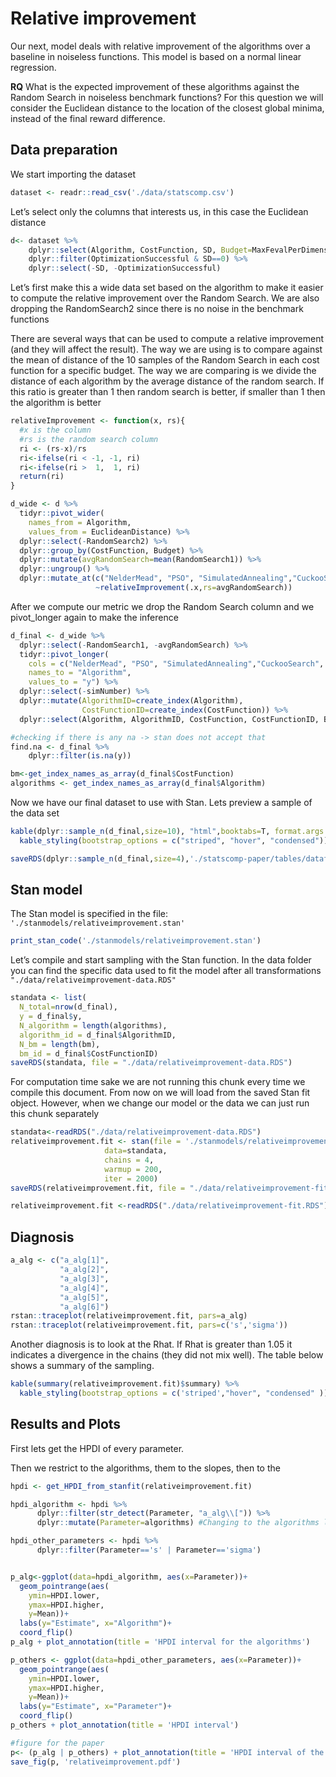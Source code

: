 # Relative improvement

Our next, model deals with relative improvement of the algorithms over a baseline in noiseless functions. This model is based on a normal linear regression.

**RQ**  What is the expected improvement of these algorithms against the Random Search in noiseless benchmark functions?  For this question we will consider the Euclidean distance to the location of the closest global minima, instead of the final reward difference.

## Data preparation

We start importing the dataset

```r
dataset <- readr::read_csv('./data/statscomp.csv')
```

Let's select only the columns that interests us, in this case the Euclidean distance
```r
d<- dataset %>% 
    dplyr::select(Algorithm, CostFunction, SD, Budget=MaxFevalPerDimensions, simNumber, EuclideanDistance, OptimizationSuccessful) %>% 
    dplyr::filter(OptimizationSuccessful & SD==0) %>% 
    dplyr::select(-SD, -OptimizationSuccessful) 
```

Let's first make this a wide data set based on the algorithm to make it easier to compute the relative improvement over the Random Search. We are also dropping the RandomSearch2 since there is no noise in the benchmark functions

There are several ways that can be used to compute a relative improvement (and they will affect the result). The way we are using is to compare against the mean of distance of the 10 samples of the Random Search in each cost function for a specific budget. The way we are comparing is we divide the distance of each algorithm by the average distance of the random search. If this ratio is greater than 1 then random search is better, if smaller than 1 then the algorithm is better

```r
relativeImprovement <- function(x, rs){
  #x is the column
  #rs is the random search column
  ri <- (rs-x)/rs
  ri<-ifelse(ri < -1, -1, ri)
  ri<-ifelse(ri >  1,  1, ri)
  return(ri)
}

d_wide <- d %>% 
  tidyr::pivot_wider(
    names_from = Algorithm,
    values_from = EuclideanDistance) %>% 
  dplyr::select(-RandomSearch2) %>%
  dplyr::group_by(CostFunction, Budget) %>% 
  dplyr::mutate(avgRandomSearch=mean(RandomSearch1)) %>% 
  dplyr::ungroup() %>% 
  dplyr::mutate_at(c("NelderMead", "PSO", "SimulatedAnnealing","CuckooSearch", "DifferentialEvolution", "CMAES"),
                   ~relativeImprovement(.x,rs=avgRandomSearch))
```

After we compute our metric we drop the Random Search column and we pivot_longer again to make the inference

```r
d_final <- d_wide %>% 
  dplyr::select(-RandomSearch1, -avgRandomSearch) %>% 
  tidyr::pivot_longer( 
    cols = c("NelderMead", "PSO", "SimulatedAnnealing","CuckooSearch", "DifferentialEvolution", "CMAES"),
    names_to = "Algorithm", 
    values_to = "y") %>% 
  dplyr::select(-simNumber) %>% 
  dplyr::mutate(AlgorithmID=create_index(Algorithm),
                CostFunctionID=create_index(CostFunction)) %>% 
  dplyr::select(Algorithm, AlgorithmID, CostFunction, CostFunctionID, Budget, y)

#checking if there is any na -> stan does not accept that 
find.na <- d_final %>% 
    dplyr::filter(is.na(y))

bm<-get_index_names_as_array(d_final$CostFunction)
algorithms <- get_index_names_as_array(d_final$Algorithm)
```

Now we have our final dataset to use with Stan. Lets preview a sample of the data set
```r
kable(dplyr::sample_n(d_final,size=10), "html",booktabs=T, format.args = list(scientific = FALSE), digits = 3) %>% 
  kable_styling(bootstrap_options = c("striped", "hover", "condensed")) 
```

```r
saveRDS(dplyr::sample_n(d_final,size=4),'./statscomp-paper/tables/datafortables/relativeimprovementmodeldata.RDS')
```
 
## Stan model

The Stan model is specified in the file: `'./stanmodels/relativeimprovement.stan'`

```r
print_stan_code('./stanmodels/relativeimprovement.stan')
```

Let's compile and start sampling with the Stan function. In the data folder you can find the specific data used to fit the model after all transformations `"./data/relativeimprovement-data.RDS"`

```r
standata <- list(
  N_total=nrow(d_final),
  y = d_final$y,
  N_algorithm = length(algorithms),
  algorithm_id = d_final$AlgorithmID,
  N_bm = length(bm),
  bm_id = d_final$CostFunctionID)
saveRDS(standata, file = "./data/relativeimprovement-data.RDS")
```

For computation time sake we are not running this chunk every time we compile this document. From now on we will load from the saved Stan fit object. However, when we change our model or the data we can just run this chunk separately
```r
standata<-readRDS("./data/relativeimprovement-data.RDS")
relativeimprovement.fit <- stan(file = './stanmodels/relativeimprovement.stan',
                     data=standata,
                     chains = 4,
                     warmup = 200,
                     iter = 2000)
saveRDS(relativeimprovement.fit, file = "./data/relativeimprovement-fit.RDS")
```


```r
relativeimprovement.fit <-readRDS("./data/relativeimprovement-fit.RDS")
```


## Diagnosis

```r
a_alg <- c("a_alg[1]",
           "a_alg[2]",
           "a_alg[3]",
           "a_alg[4]",
           "a_alg[5]",
           "a_alg[6]")
rstan::traceplot(relativeimprovement.fit, pars=a_alg)
rstan::traceplot(relativeimprovement.fit, pars=c('s','sigma'))
```

Another diagnosis is to look at the Rhat. If Rhat is greater than 1.05 it indicates a divergence in the chains (they did not mix well). The table below shows a summary of the sampling.
```r
kable(summary(relativeimprovement.fit)$summary) %>% 
  kable_styling(bootstrap_options = c('striped',"hover", "condensed" ))
```

## Results and Plots

First lets get the HPDI of every parameter. 

Then we restrict to the algorithms, them to the slopes, then to the
```r
hpdi <- get_HPDI_from_stanfit(relativeimprovement.fit)

hpdi_algorithm <- hpdi %>% 
      dplyr::filter(str_detect(Parameter, "a_alg\\[")) %>%
      dplyr::mutate(Parameter=algorithms) #Changing to the algorithms labels

hpdi_other_parameters <- hpdi %>% 
      dplyr::filter(Parameter=='s' | Parameter=='sigma')


p_alg<-ggplot(data=hpdi_algorithm, aes(x=Parameter))+
  geom_pointrange(aes(
    ymin=HPDI.lower, 
    ymax=HPDI.higher, 
    y=Mean))+
  labs(y="Estimate", x="Algorithm")+
  coord_flip()
p_alg + plot_annotation(title = 'HPDI interval for the algorithms')

p_others <- ggplot(data=hpdi_other_parameters, aes(x=Parameter))+
  geom_pointrange(aes(
    ymin=HPDI.lower, 
    ymax=HPDI.higher, 
    y=Mean))+
  labs(y="Estimate", x="Parameter")+
  coord_flip()
p_others + plot_annotation(title = 'HPDI interval')
```

```r
#figure for the paper
p<- (p_alg | p_others) + plot_annotation(title = 'HPDI interval of the parameters')
save_fig(p, 'relativeimprovement.pdf')
```

